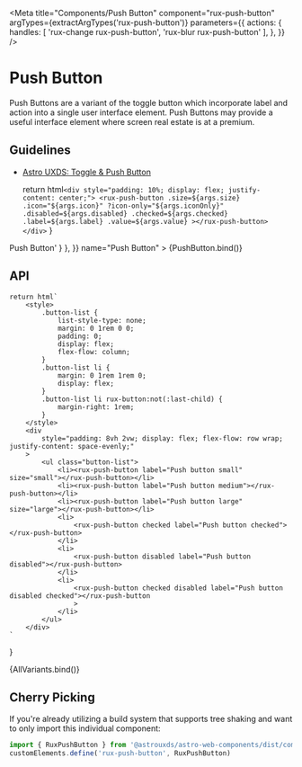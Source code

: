 
<Meta
    title="Components/Push Button"
    component="rux-push-button"
    argTypes={extractArgTypes('rux-push-button')}
    parameters={{
        actions: {
            handles: [
            'rux-change rux-push-button',
            'rux-blur rux-push-button'
            ],
        },
    }}
/>

# Push Button

Push Buttons are a variant of the toggle button which incorporate label and action into a single user interface element. Push Buttons may provide a useful interface element where screen real estate is at a premium.

## Guidelines

- [Astro UXDS: Toggle & Push Button](http://www.astrouxds.com/ui-components/toggle)

    return html`
        <div style="padding: 10%; display: flex; justify-content: center;">
            <rux-push-button
                .size=${args.size}
                .icon="${args.icon}"
                 ?icon-only="${args.iconOnly}"
                .disabled=${args.disabled}
                .checked=${args.checked}
                .label=${args.label}
                .value=${args.value}
            ></rux-push-button>
        </div>
    `
}

<Canvas>
    <Story
        parameters={{
            docs: { source: { code: '<rux-push-button>Push Button</rux-push-button>' } },
        }}
        name="Push Button"
    >
        {PushButton.bind()}
    </Story>
</Canvas>

## API

<ArgsTable of="rux-push-button" />

    return html`
        <style>
            .button-list {
                list-style-type: none;
                margin: 0 1rem 0 0;
                padding: 0;
                display: flex;
                flex-flow: column;
            }
            .button-list li {
                margin: 0 1rem 1rem 0;
                display: flex;
            }
            .button-list li rux-button:not(:last-child) {
                margin-right: 1rem;
            }
        </style>
        <div
            style="padding: 8vh 2vw; display: flex; flex-flow: row wrap; justify-content: space-evenly;"
        >
            <ul class="button-list">
                <li><rux-push-button label="Push button small" size="small"></rux-push-button></li>
                <li><rux-push-button label="Push button medium"></rux-push-button></li>
                <li><rux-push-button label="Push button large" size="large"></rux-push-button></li>
                <li>
                    <rux-push-button checked label="Push button checked"></rux-push-button>
                </li>
                <li>
                    <rux-push-button disabled label="Push button disabled"></rux-push-button>
                </li>
                <li>
                    <rux-push-button checked disabled label="Push button disabled checked"></rux-push-button
                    >
                </li>
            </ul>
        </div>
    `
}

<Canvas>
    <Story name="All Variants">
        {AllVariants.bind()}
    </Story>
</Canvas>

## Cherry Picking

If you're already utilizing a build system that supports tree shaking and want to only import this individual component:

```js
import { RuxPushButton } from '@astrouxds/astro-web-components/dist/components/rux-push-button'
customElements.define('rux-push-button', RuxPushButton)
```


